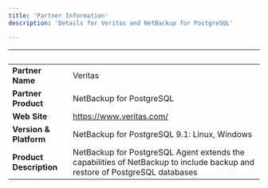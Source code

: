 ```yaml
---
title: 'Partner Information'
description: 'Details for Veritas and NetBackup for PostgreSQL'

---
```

| &nbsp;     | &nbsp; |
| ----------- | ----------- |
| **Partner Name**      |  Veritas     |
| **Partner Product**   |   NetBackup for PostgreSQL    |
| **Web Site**      |   https://www.veritas.com/   |
| **Version & Platform**   |   NetBackup for PostgreSQL 9.1: Linux, Windows     |
| **Product Description**      |  NetBackup for PostgreSQL Agent extends the capabilities of NetBackup to include backup and restore of PostgreSQL databases     |
